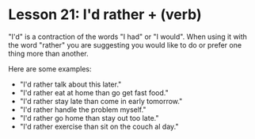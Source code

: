 # Lesson 21: I'd rather + (verb)

"I'd" is a contraction of the words "I had" or "I would".
When using it with the word "rather" you are suggesting you would like to do or prefer one thing more than another.

Here are some examples:

- "I'd rather talk about this later."
- "I'd rather eat at home than go get fast food."
- "I'd rather stay late than come in early tomorrow."
- "I'd rather handle the problem myself."
- "I'd rather go home than stay out too late."
- "I'd rather exercise than sit on the couch al day."
